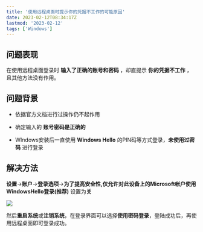 ```yaml
---
title: '使用远程桌面时提示你的凭据不工作的可能原因'
date: 2023-02-12T08:34:17Z
lastmod: '2023-02-12'
tags: ['Windows']
---
```



## 问题表现

在使用远程桌面登录时 **输入了正确的账号和密码** ，却直提示 **你的凭据不工作** ，且其他方法没有作用。

## 问题背景

- 依据官方文档进行过操作仍不起作用
    
- 确定输入的 **账号密码是正确的**
    
- WIndows安装后一直使用 **Windows Hello** 的PIN码等方式登录，**未使用过密码** 进行登录
    

## 解决方法

**设置**→**账户**→**登录选项**→**为了提高安全性,仅允许对此设备上的Microsoft帐户使用WindowsHello登录(推荐)** 设置为**关**

![](/static/images/2023-02-12-01.png)

然后**重启系统**或**注销系统**，在登录界面可以选择**使用密码登录**，登陆成功后，再使用远程桌面即可登录成功。